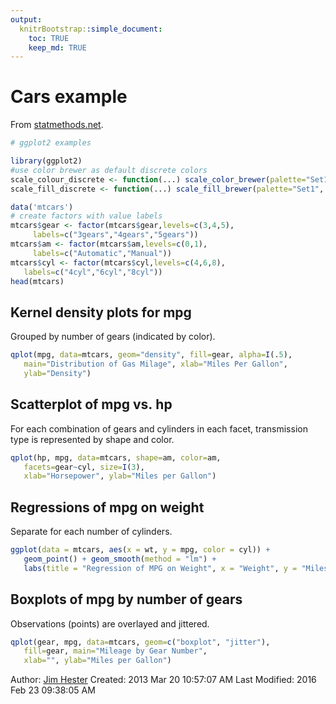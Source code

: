 ```yaml
---
output:
  knitrBootstrap::simple_document:
    toc: TRUE
    keep_md: TRUE
---
```


<!--
%\VignetteEngine{knitr::rmarkdown}
%\VignetteIndexEntry{Cars example}
-->

# Cars example #
From [statmethods.net](http://www.statmethods.net/advgraphs/ggplot2.html).

```r
# ggplot2 examples

library(ggplot2)
#use color brewer as default discrete colors
scale_colour_discrete <- function(...) scale_color_brewer(palette="Set1", ...)
scale_fill_discrete <- function(...) scale_fill_brewer(palette="Set1", ...)

data('mtcars')
# create factors with value labels
mtcars$gear <- factor(mtcars$gear,levels=c(3,4,5),
     labels=c("3gears","4gears","5gears"))
mtcars$am <- factor(mtcars$am,levels=c(0,1),
     labels=c("Automatic","Manual"))
mtcars$cyl <- factor(mtcars$cyl,levels=c(4,6,8),
   labels=c("4cyl","6cyl","8cyl"))
head(mtcars)
```
##  Kernel density plots for mpg ##
Grouped by number of gears (indicated by color).
```r
qplot(mpg, data=mtcars, geom="density", fill=gear, alpha=I(.5),
   main="Distribution of Gas Milage", xlab="Miles Per Gallon",
   ylab="Density")
```
## Scatterplot of mpg vs. hp ##
For each combination of gears and cylinders in each facet, transmission type is represented by shape and color.
```r
qplot(hp, mpg, data=mtcars, shape=am, color=am,
   facets=gear~cyl, size=I(3),
   xlab="Horsepower", ylab="Miles per Gallon")
```

## Regressions of mpg on weight ##
Separate for each number of cylinders.
```r
ggplot(data = mtcars, aes(x = wt, y = mpg, color = cyl)) +
   geom_point() + geom_smooth(method = "lm") +
   labs(title = "Regression of MPG on Weight", x = "Weight", y = "Miles per Gallon")
```

## Boxplots of mpg by number of gears ##
Observations (points) are overlayed and jittered.
```r
qplot(gear, mpg, data=mtcars, geom=c("boxplot", "jitter"),
   fill=gear, main="Mileage by Gear Number",
   xlab="", ylab="Miles per Gallon")
```

Author: [Jim Hester](http://jimhester.com)
Created: 2013 Mar 20 10:57:07 AM
Last Modified: 2016 Feb 23 09:38:05 AM
